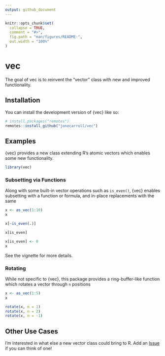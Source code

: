 ```yaml
---
output: github_document
---
```


<!-- README.md is generated from README.Rmd. Please edit that file -->

```r
knitr::opts_chunk$set(
  collapse = TRUE,
  comment = "#>",
  fig.path = "man/figures/README-",
  out.width = "100%"
)
```

# vec

<!-- badges: start -->
<!-- badges: end -->

The goal of vec is to reinvent the "vector" class with new and improved
functionality.

## Installation

You can install the development version of {vec} like so:

``` r
# install.packages("remotes")
remotes::install_github("jonocarroll/vec")
```

## Examples

{vec} provides a new class extending R's atomic vectors which enables some new
functionality.

```r
library(vec)
```

### Subsetting via Functions

Along with some built-in vector operations such as `is_even()`, {vec} enables 
subsetting with a function or formula, and in-place replacements with the same

```r
x <- as_vec(1:10)
x

x[~is_even(.)]

x[is_even]

x[is_even] <- 0
x
```

See the vignette for more details.

### Rotating

While not specific to {vec}, this package provides a ring-buffer-like function
which rotates a vector through `n` positions

```r
x <- as_vec(1:5)
x

rotate(x, n = 1)
rotate(x, n = 2)
rotate(x, n = -1)
```

## Other Use Cases

I'm interested in what else a new vector class could bring to R. Add an 
[Issue](https://github.com/jonocarroll/vec) if you can think of one!
